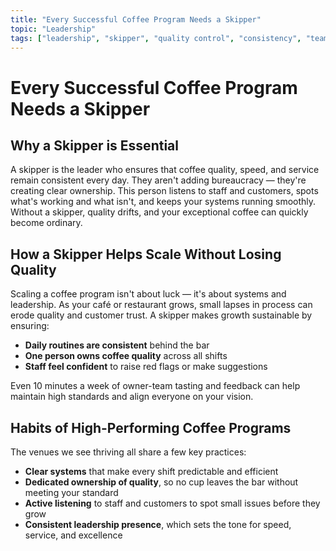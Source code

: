 ```yaml
---
title: "Every Successful Coffee Program Needs a Skipper"
topic: "Leadership"
tags: ["leadership", "skipper", "quality control", "consistency", "team management", "scaling", "standards"]
---
```


# Every Successful Coffee Program Needs a Skipper

## Why a Skipper is Essential

A skipper is the leader who ensures that coffee quality, speed, and service remain consistent every day. They aren't adding bureaucracy — they're creating clear ownership. This person listens to staff and customers, spots what's working and what isn't, and keeps your systems running smoothly. Without a skipper, quality drifts, and your exceptional coffee can quickly become ordinary.

## How a Skipper Helps Scale Without Losing Quality

Scaling a coffee program isn't about luck — it's about systems and leadership. As your café or restaurant grows, small lapses in process can erode quality and customer trust. A skipper makes growth sustainable by ensuring:

- **Daily routines are consistent** behind the bar
- **One person owns coffee quality** across all shifts
- **Staff feel confident** to raise red flags or make suggestions

Even 10 minutes a week of owner-team tasting and feedback can help maintain high standards and align everyone on your vision.

## Habits of High-Performing Coffee Programs

The venues we see thriving all share a few key practices:

- **Clear systems** that make every shift predictable and efficient
- **Dedicated ownership of quality**, so no cup leaves the bar without meeting your standard
- **Active listening** to staff and customers to spot small issues before they grow
- **Consistent leadership presence**, which sets the tone for speed, service, and excellence
